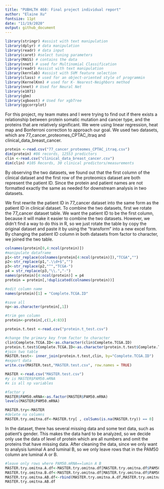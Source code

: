 ```yaml
---
title: "PUBHLTH 460: Final project individual report"
author: "Elaine Xu"
fontsize: 11pt
date: "11/19/2020"
output: github_document
---
```


```r
library(stringr) #assist with text manipulation
library(dplyr) # data manipulation
library(readr) # data input
library(caret) #select tuning parameters
library(MASS) # contains the data
library(nnet) # used for Multinomial Classification 
library(readr) #assist with text manipulation
library(kernlab) #assist with SVM feature selection
library(class) # used for an object-oriented style of programmin
library(KernelKnn) # used for K- Nearest-Neighbors method
library(nnet) # Used for Neural Net
library(e1071) 
library(gbm)
library(xgboost) # Used for xgbTree
library(ggcorrplot)
```

For this project, my team mates and I were trying to find out if there exists a relationship between protein somatic mutation and cancer type, and the proteins that are relatively significant. We were using linear regression, heat map and Bonferroni correction to approach our goal. We used two datasets, which are 77_cancer_proteomes_CPTAC_itraq and clinical_data_breast_cancer. 

```r
protein <-read.csv("77_cancer_proteomes_CPTAC_itraq.csv")
dim(protein) #86 records, 12553 predictors
clin <-read.csv("clinical_data_breast_cancer.csv")
dim(clin) #105 Records, 30 clinical predictors/measurements
```

By observing the two datasets, we found out that the first column of the clinical dataset and the first row of the proteomics dataset are both represent the patient ID. Since the protein and patient names are not formatted exactly the same as needed for downstream analysis in two datasets. 

We first rewrite the patient ID in 77_cancer dataset into the same form as the patient ID in clinical dataset. To combine the two datasets, first we rotate the 77_cancer dataset table. We want the patient ID to be the first column, because it will make it easier to combine the two datasets. However, we didn't find a way to do this in R, so we just rotate the table by copy the original dataset and paste it by using the "transform" into a new excel form. By changing the patient ID column in both datasets from factor to character, we joined the two table.

```r
colnames(protein[0,4:ncol(protein)])
#manipulate dataframe
p1<-str_replace(colnames(protein[4:ncol(protein)]),"TCGA","")
p2<-str_replace(p1,".\\d+$","")
p3<-str_replace(p2,"^","TCGA-")
p4 = str_replace(p3,"\\.","-")
names(protein)[4:ncol(protein)] = p4
protein = protein[,!duplicated(colnames(protein))]

#edit column name 
names(protein)[1] = "Complete.TCGA.ID"

#save all 
np<-as.character(protein[,1])

#trim gen column
protein<-protein[,c(1,4:83)]
```

```r

protein.t.test <-read.csv("protein.t_test.csv")

#change the primary key from factor to character
clin$Complete.TCGA.ID<-as.character(clin$Complete.TCGA.ID)
protein.t.test$Complete.TCGA.ID<-as.character(protein.t.test$Complete.TCGA.ID)
#join two table
MASTER.test<- inner_join(protein.t.test,clin, by="Complete.TCGA.ID")
#export data
write.csv(MASTER.test,"MASTER.test.csv", row.names = TRUE)
```


```r
MASTER <-read.csv("MASTER.test.csv")
#y is MASTER$PAM50.mRNA
#x is all np variables

#factor y 
MASTER$PAM50.mRNA<-as.factor(MASTER$PAM50.mRNA)
levels(MASTER$PAM50.mRNA)

MASTER.try<-MASTER
#delete na columns
MASTER.try.omitna.df<-MASTER.try[ , colSums(is.na(MASTER.try)) == 0]
```

In the dataset, there has several missing data and some text data, such as patient's gender. This makes the data hard to be analyzed, so we decide only use the data of level of protein which are all numbers and omit the proteins that have missing data. After cleaning the data, since we only want to analysis luminal A and luminal B, so we only leave rows that in the PAM50 column are luminal A or B.

```r
#leave only rows where PAM50.mRNA==lumin A B
MASTER.try.omitna.A.df<-MASTER.try.omitna.df[MASTER.try.omitna.df$PAM50.mRNA=="Luminal A",]
MASTER.try.omitna.B.df<-MASTER.try.omitna.df[MASTER.try.omitna.df$PAM50.mRNA=="Luminal B",]
MASTER.try.omitna.AB.df<-rbind(MASTER.try.omitna.A.df,MASTER.try.omitna.B.df)
MASTER.try.omitna.AB.df
```

